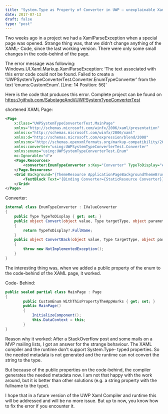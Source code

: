 ```yaml
---
title: "System.Type as Property of Converter in UWP – unexplainable XamlParseException"
date: 2017-07-13
draft: false
type: "post"
---
```


Two weeks ago in a project we had a XamlParseException when a special page was opened. Strange thing was, that we didn’t change anything of the XAML- Code, since the last working version. There were only some small changes in the code-behind of the page.

The error message was following:
Windows.UI.Xaml.Markup.XamlParseException: ‘The text associated with this error code could not be found. Failed to create a ‘UWPSystemTypeConverterTest.Converter.EnumTypeConverter’ from the text ‘enums:CustomEnum’. [Line: 14 Position: 56]’

Here is the code that produces this error.
Complete project can be found on <https://github.com/SabotageAndi/UWPSystemTypeConverterTest>

shortened XAML Page:

```xml
<Page
    x:Class="UWPSystemTypeConverterTest.MainPage"
    xmlns="http://schemas.microsoft.com/winfx/2006/xaml/presentation"
    xmlns:x="http://schemas.microsoft.com/winfx/2006/xaml"
    xmlns:d="http://schemas.microsoft.com/expression/blend/2008"
    xmlns:mc="http://schemas.openxmlformats.org/markup-compatibility/2006"
    xmlns:converter="using:UWPSystemTypeConverterTest.Converter"
    xmlns:enums="using:UWPSystemTypeConverterTest.Enum"
    mc:Ignorable="d">
    <Page.Resources>
        <converter:EnumTypeConverter x:Key="Converter" TypeToDisplay="enums:CustomEnum" />
    </Page.Resources>
    <Grid Background="{ThemeResource ApplicationPageBackgroundThemeBrush}">
        <TextBlock Text="{Binding Converter={StaticResource Converter}}" />
    </Grid>
</Page>
```

Converter:

```csharp
internal class EnumTypeConverter : IValueConverter
{
    public Type TypeToDisplay { get; set; }
    public object Convert(object value, Type targetType, object parameter, string language)
    {
        return TypeToDisplay?.FullName;
    }
    public object ConvertBack(object value, Type targetType, object parameter, string language)
    {
        throw new NotImplementedException();
    }
}
```

The interesting thing was, when we added a public property of the enum to the code-behind of the XAML page, it worked.

Code- Behind:

```csharp
public sealed partial class MainPage : Page
{
        public CustomEnum WithThisPropertyTheAppWorks { get; set; }
        public MainPage()
        {
            InitializeComponent();
            this.DataContext = this;
        }
}
```

Reason why it worked:
After a StackOverflow post and some mails on a MVP mailing lists, I got an answer for the strange behaviour.
The XAML compiler and the runtime don't support System.Type- typed properties. So the needed metadata is not generated and the runtime can not convert the string to the type.

But because of the public properties on the code-behind, the compiler generates the needed metadata now. I am not that happy with the work around, but it is better than other solutions (e.g. a string property with the fullname to the type).

I hope that in a future version of the UWP Xaml Compiler and runtime this will be addressed and will be no more issue.
But up to now, you know how to fix the error if you encounter it.